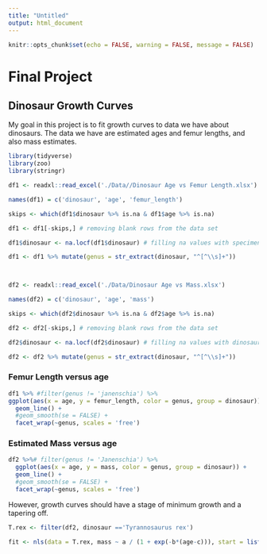 ```yaml
---
title: "Untitled"
output: html_document
---
```


```r
knitr::opts_chunk$set(echo = FALSE, warning = FALSE, message = FALSE)
```

# Final Project

## Dinosaur Growth Curves

My goal in this project is to fit growth curves to data we have about dinosaurs. 
The data we have are estimated ages and femur lengths, and also mass estimates. 
```r
library(tidyverse)
library(zoo)
library(stringr)

df1 <- readxl::read_excel('./Data//Dinosaur Age vs Femur Length.xlsx')

names(df1) = c('dinosaur', 'age', 'femur_length')

skips <- which(df1$dinosaur %>% is.na & df1$age %>% is.na)

df1 <- df1[-skips,] # removing blank rows from the data set

df1$dinosaur <- na.locf(df1$dinosaur) # filling na values with specimen

df1 <- df1 %>% mutate(genus = str_extract(dinosaur, "^[^\\s]+"))



df2 <- readxl::read_excel('./Data/Dinosaur Age vs Mass.xlsx')

names(df2) = c('dinosaur', 'age', 'mass')

skips <- which(df2$dinosaur %>% is.na & df2$age %>% is.na)

df2 <- df2[-skips,] # removing blank rows from the data set

df2$dinosaur <- na.locf(df2$dinosaur) # filling na values with dinosaur

df2 <- df2 %>% mutate(genus = str_extract(dinosaur, "^[^\\s]+"))
```

### Femur Length versus age
```r
df1 %>% #filter(genus != 'janenschia') %>% 
ggplot(aes(x = age, y = femur_length, color = genus, group = dinosaur)) +
  geom_line() +
  #geom_smooth(se = FALSE) +
  facet_wrap(~genus, scales = 'free')
```

### Estimated Mass versus age
```r
df2 %>%# filter(genus != 'Janenschia') %>% 
  ggplot(aes(x = age, y = mass, color = genus, group = dinosaur)) +
  geom_line() +
  #geom_smooth(se = FALSE) +
  facet_wrap(~genus, scales = 'free')
```

However, growth curves should have a stage of minimum growth and a tapering off.
```r

T.rex <- filter(df2, dinosaur =='Tyrannosaurus rex')

fit <- nls(data = T.rex, mass ~ a / (1 + exp(-b*(age-c))), start = list(a = 2000, b = .3, c = 2))


```

